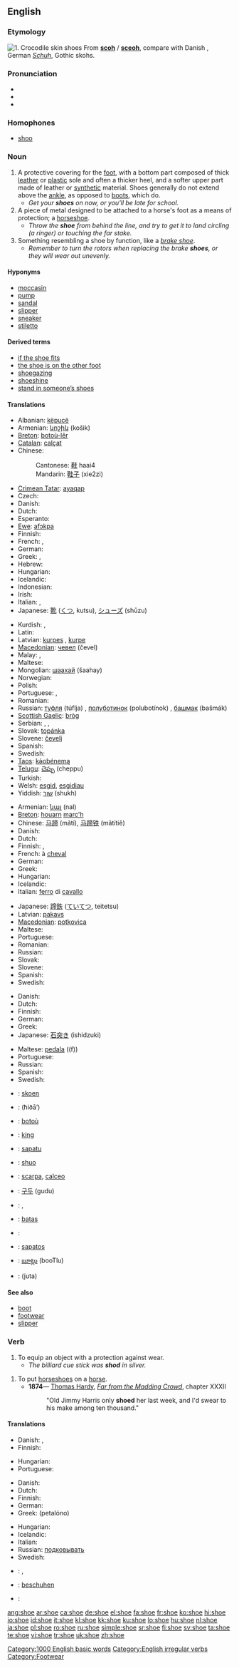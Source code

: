 {{wikipedia}}
==English==

===Etymology===
[[Image:Bristol.zoo.crocshoes.arp.jpg|thumb|1. Crocodile skin shoes]]
From {{etyl|ang}} '''[[scoh]]''' / '''[[sceoh]]''', compare with Danish {{term|sko|lang=da}}, German ''[[Schuh]]'', Gothic skohs{{rfscript|Gothic}}.

===Pronunciation===
* {{IPA|/ʃuː/}}
* {{audio|en-us-shoe.ogg|Audio (US)}}
* {{rhymes|uː}}

===Homophones===
* [[shoo]]

===Noun===
{{en-noun}}

# A protective covering for the [[foot]], with a bottom part composed of thick [[leather]] or [[plastic]] sole and often a thicker heel, and a softer upper part made of leather or [[synthetic]] material.  Shoes generally do not extend above the [[ankle]], as opposed to [[boot|boots]], which do.
#* ''Get your '''shoes''' on now, or you'll be late for school.''
# A piece of metal designed to be attached to a horse's foot as a means of protection; a [[horseshoe]].
#* ''Throw the '''shoe''' from behind the line, and try to get it to land circling (a ringer) or touching the far stake.''
# Something resembling a shoe by function, like a ''[[brake shoe]]''.
#* ''Remember to turn the rotors when replacing the brake '''shoes''', or they will wear out unevenly.''

====Hyponyms====
* [[moccasin]]
* [[pump]]
* [[sandal]]
* [[slipper]]
* [[sneaker]]
* [[stiletto]]

====Derived terms====
* [[if the shoe fits]]
* [[the shoe is on the other foot]]
* [[shoegazing]]
* [[shoeshine]]
* [[stand in someone’s shoes]]

====Translations====
{{trans-top|protective covering for the foot}}
* Albanian: [[këpucë]]
* Armenian: [[կոշիկ]] (košik)
* [[Breton]]: [[botoù-lêr]] {{p}}
* [[Catalan]]: [[calçat]] {{m}}
* Chinese:
*: Cantonese: [[鞋]] haai4
*: Mandarin: [[鞋子]] (xie2zi)
* [[Crimean Tatar]]: [[ayaqap]]
* Czech: {{t-|cs|bota|f}}
* Danish: {{t+|da|sko}}
* Dutch: {{t+|nl|schoen|m}}
* Esperanto: {{t+|eo|ŝuo|xs=Esperanto}}
* [[Ewe]]: [[afɔkpa]]
* Finnish: {{t+|fi|kenkä}}
* French: {{t+|fr|chaussure|f}}, {{t+|fr|soulier|m}}
* German: {{t+|de|Schuh|m}}
* Greek: {{t+|el|παπούτσι|n|tr=papoútsi|sc=Grek}}, {{t+|el|υπόδημα|n|tr=ypódīma|sc=Grek}}
* Hebrew: {{t+|he|נעל|sc=Hebr}}
* Hungarian: {{t+|hu|cipő}}
* Icelandic: {{t+|is|skór|m}}
* Indonesian: {{t+|id|sepatu|xs=Indonesian}}
* Irish: {{t+|ga|bróg|f|xs=Irish}}
* Italian: {{t+|it|scarpa|f}}, {{t+|it|calzatura|f}}
* Japanese: [[靴]] ([[くつ]], kutsu), [[シューズ]] (shūzu)
{{trans-mid}}
* Kurdish: {{KUchar|[[پێڵاو]]}}, {{t+|ku|pêlav|f}}
* Latin: {{t-|la|calceus|m}}
* Latvian: [[kurpes]] {{f|p}}, [[kurpe]] {{s}}
* [[Macedonian]]: [[чевел]] (čevel) {{m}}
* Malay: {{t+|ms|kasut|xs=Malay}}, {{t-|ms|sepatu|xs=Malay}}
* Maltese: {{t-|mt|żarbuna|f|xs=Maltese}}
* Mongolian: [[шаахай]] (šaahay)
* Norwegian: {{t+|no|sko}}
* Polish: {{t+|pl|but|m}}
* Portuguese: {{t+|pt|calçado|m}}, {{t+|pt|sapato|m}}
* Romanian: {{t-|ro|pantof|m}}
* Russian: [[туфля]] (túflja) {{f}}, [[полуботинок]] (polubotínok) {{m}}, [[башмак]] (bašmák) {{m}}
* [[Scottish Gaelic]]: [[bròg]] {{f}}
* Serbian: {{t-|sr|cipela|f}}, {{t-|sr|postola|f}}, {{t-|sr|patika|f}}
* Slovak: [[topánka]] {{f}}
* Slovene: [[čevelj]] {{m}}
* Spanish: {{t+|es|zapato|m}}
* Swedish: {{t+|sv|sko|c}}
* [[Taos]]: [[kə̀obénemą]]
* [[Telugu]]: [[చెప్పు]] (cheppu)
* Turkish: {{t+|tr|kundura}}
* Welsh: [[esgid]], [[esgidiau]] {{p}}
* Yiddish: [[שוך]] (shukh) {{m}}
{{trans-bottom}}

{{trans-top|piece of metal designed to be attached to a horse’s foot}}
* Armenian: [[նալ]] (nal)
* [[Breton]]: [[houarn]] [[marc'h]] {{m}}
* Chinese: [[马蹄]] (mǎtí), [[马蹄铁]] (mǎtítiě)
* Danish: {{t+|da|sko}}
* Dutch: {{t+|nl|hoefijzer|n}}
* Finnish: {{t+|fi|kenkä}}, {{t-|fi|hevosenkenkä}}
* French: {{t+|fr|fer|m}} à [[cheval]]
* German: {{t+|de|Hufeisen|n}}
* Greek: {{t+|el|πέταλο|n|tr=pétalo|sc=Grek}}
* Hungarian: {{t+|hu|patkó}}
* Icelandic: {{t+|is|skeifa|f}}
* Italian: [[ferro]] di [[cavallo]] {{m}}
{{trans-mid}}
* Japanese: [[蹄鉄]] ([[ていてつ]], teitetsu)
* Latvian: [[pakavs]] {{m}}
* [[Macedonian]]: [[potkovica]] {{f}}
* Maltese: {{t-|mt|ngħalla|f|xs=Maltese}}
* Portuguese: {{t-|pt|ferradura}}
* Romanian: {{t-|ro|potcoavă|f}}
* Russian: {{t+|ru|подкова|f|tr=podkóva|sc=Cyrl}}
* Slovak: {{t-|sk|podkova|f}}
* Slovene: {{t+|sl|podkev|f}}
* Spanish: {{t-|es|herradura|f}}
* Swedish: {{t+|sv|sko|c}}
{{trans-bottom}}

{{trans-top|something resembling a shoe (e.g. brake shoe)}}
* Danish: {{t+|da|sko}}
* Dutch: {{t+|nl|schoen|m}}
* Finnish: {{t+|fi|kenkä}}
* German: {{t+|de|Schuh|m}}
* Greek: {{t+|el|πέδιλο|n|tr=péðilo|sc=Grek}}
* Japanese: [[石突き]] (ishidzuki)
{{trans-mid}}
* Maltese: [[pedala]] ((f))
* Portuguese: {{t-|pt|sapata|f}}
* Russian: {{t+|ru|башмак|m|tr=bašmák|sc=Cyrl}}
* Spanish: {{t+|es|zapata|f}}
* Swedish: {{t+|sv|sko|c}}
{{trans-bottom}}

{{checktrans-top}}
* {{ttbc|Afrikaans}}: [[skoen]]
* {{ttbc|Arabic}}: {{Arab|[[حذاء]]}} (ħiðā’) {{m}}
* {{ttbc|Breton}}: [[botoù]] {{p}}
* {{ttbc|Estonian}}: [[king#Estonian|king]]
* {{ttbc|Guaraní}}: [[sapatu]]
* {{ttbc|Ido}}: [[shuo]]
* {{ttbc|Interlingua}}: [[scarpa]], [[calceo]]
{{trans-mid}}
* {{ttbc|Korean}}: [[구두]] (gudu)
* {{ttbc|Kurdish}}: {{t+|ku|sol|f}}, {{t|ku|şekal|f}}
* {{ttbc|Lithuanian}}: [[batas]]
* {{ttbc|Polish}}: {{t+|pl|but|m}}
* {{ttbc|Tagalog}}: [[sapatos]]
* {{ttbc|Telugu}}: [[బూట్లు]] (booTlu)
* {{ttbc|Urdu}}: {{ur-Arab|[[جوتا]]}} (juta)
{{trans-bottom}}

====See also====
* [[boot]]
* [[footwear]]
* [[slipper]]

===Verb===
{{en-verb|shoes|shoeing|shod}}

# To equip an object with a protection against wear.
#* ''The billiard cue stick was '''shod''' in silver.''

{{en-verb|shoes|shoeing|shoed}}

# To put [[horseshoe]]s on a [[horse]].
#* '''1874'''— [[w:Thomas Hardy|Thomas Hardy]], ''[[s:Far from the Madding Crowd|Far from the Madding Crowd]]'', chapter XXXII
#*: "Old Jimmy Harris only '''shoed''' her last week, and I'd swear to his make among ten thousand."

====Translations====
{{trans-top|to equip with protection}}
* Danish: {{t+|da|sko}}, {{t-|da|beslå}}
* Finnish: {{t+|fi|kengittää}}
{{trans-mid}}
* Hungarian: {{t|hu|megvasal}}
* Portuguese: {{t+|pt|calçar}}
{{trans-bottom}}

{{trans-top|to put horseshoes on a horse}}
* Danish: {{t+|da|sko}}
* Dutch: {{t+|nl|beslaan}}
* Finnish: {{t+|fi|kengittää}}
* German: {{t-|de|beschlagen}}
* Greek: {{t+|el|πεταλώνω|sc=Grek}} (petalóno)
{{trans-mid}}
* Hungarian: {{t-|hu|patkol}}
* Icelandic: {{t-|is|járna}}
* Italian: {{t-|it|ferrare}}
* Russian: [[подковывать]]
* Swedish: {{t+|sv|sko}}
{{trans-bottom}}

{{checktrans-top}}
* {{ttbc|Dutch}}: {{t|nl|schoenen}} {{t+|nl|aantrekken}}, {{t|nl|schoeien}}
* {{ttbc|German}}: [[beschuhen]]
{{checktrans-mid}}
* {{ttbc|Swedish}}: {{t+|sv|sko}}
{{checktrans-bottom}}

[[Category:1000 English basic words]]
[[Category:English irregular verbs]]
[[Category:Footwear]]

[[ang:shoe]]
[[ar:shoe]]
[[ca:shoe]]
[[de:shoe]]
[[el:shoe]]
[[fa:shoe]]
[[fr:shoe]]
[[ko:shoe]]
[[hi:shoe]]
[[io:shoe]]
[[id:shoe]]
[[it:shoe]]
[[kl:shoe]]
[[kk:shoe]]
[[ku:shoe]]
[[lo:shoe]]
[[hu:shoe]]
[[nl:shoe]]
[[ja:shoe]]
[[pl:shoe]]
[[ro:shoe]]
[[ru:shoe]]
[[simple:shoe]]
[[sr:shoe]]
[[fi:shoe]]
[[sv:shoe]]
[[ta:shoe]]
[[te:shoe]]
[[vi:shoe]]
[[tr:shoe]]
[[uk:shoe]]
[[zh:shoe]]